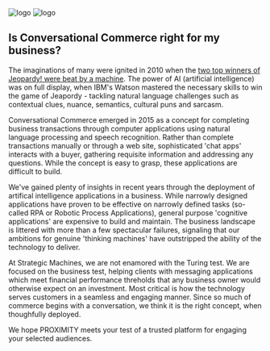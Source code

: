 
<div className={styles["Welcome"]}>

<div className={styles["logo"]}>
  <img src={naviLogo} className={styles["logo-navi"]} alt="logo" />
  <img src={reactLogo} className={styles["logo-react"]} alt="logo" />
</div>

## Is Conversational Commerce right for my business?
The imaginations of many were ignited in 2010 when the [two top winners of Jeopardy! were beat by a machine](https://www.youtube.com/watch?v=Sp4q60BsHoY). The power of AI (artificial intelligence) was on full display, when IBM's Watson mastered the necessary skills to win the game of Jeapordy - tackling natural language challenges such as contextual clues, nuance, semantics, cultural puns and sarcasm. 

Conversational Commerce emerged in 2015 as a concept for completing business transactions through computer applications using natural language processing and speech recognition. Rather than complete transactions manually or through a web site, sophisticated 'chat apps' interacts with a buyer, gathering requisite information and addressing any questions. While the concept is easy to grasp, these applications are difficult to build.

We've gained plenty of insights in recent years through the deployment of artifical intelligence applications in a business. While narrowly designed applications have proven to be effective on narrowly defined tasks (so-called RPA or Robotic Process Applications), general purpose 'cognitive applications' are expensive to build and maintain. The business landscape is littered with more than a few spectacular failures, signaling that our ambitions for genuine 'thinking machines' have outstripped the ability of the technology to deliver.  

At Strategic Machines, we are not enamored with the Turing test. We are focused on the business test, helping clients with messaging applications which meet financial performance threholds that any business owner would otherwise expect on an investment. Most critical is how the technology serves customers in a seamless and engaging manner. Since so much of commerce begins with a conversation, we think it is the right concept, when thoughfully deployed. 

We hope PROXIMITY meets your test of a trusted platform for engaging your selected audiences.

</div>
